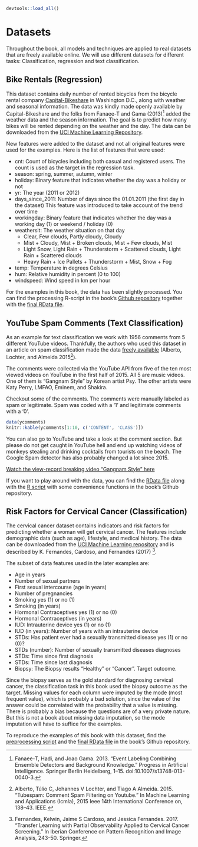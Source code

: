 ```r
devtools::load_all()
```


# Datasets {#data}
Throughout the book, all models and techniques are applied to real datasets that are freely available online.
We will use different datasets for different tasks:
Classification, regression and text classification.

## Bike Rentals (Regression) {#bike-data}
This dataset contains daily number of rented bicycles from the bicycle rental company [Capital-Bikeshare](https://www.capitalbikeshare.com/) in Washington D.C., along with weather and seasonal information.
The data was kindly made openly available by Capital-Bikeshare and the folks from Fanaee-T and Gama (2013)[^Fanaee] added the weather data and the season information.
The goal is to predict how many bikes will be rented depending on the weather and the day.
The data can be downloaded from the [UCI Machine Learning Repository](http://archive.ics.uci.edu/ml/datasets/Bike+Sharing+Dataset).


New features were added to the dataset and not all original features were used for the examples.
Here is the list of features that were used:

- cnt: Count of bicycles including both casual and registered users.
The count is used as the target in the regression task.
- season: spring, summer, autumn, winter
- holiday: Binary feature that indicates whether the day was a holiday or not
- yr: The year (2011 or 2012)
- days_since_2011: Number of days since the 01.01.2011 (the first day in the dataset)
This feature was introduced to take account of the trend over time
- workingday: Binary feature that indicates whether the day was a working day (1) or weekend / holiday (0)
- weathersit: The weather situation on that day
    - Clear, Few clouds, Partly cloudy, Cloudy
    - Mist + Cloudy, Mist + Broken clouds, Mist + Few clouds, Mist
    - Light Snow, Light Rain + Thunderstorm + Scattered clouds, Light Rain + Scattered clouds
    - Heavy Rain + Ice Pallets + Thunderstorm + Mist, Snow + Fog
- temp: Temperature in degrees Celsius
- hum: Relative humidity in percent (0 to 100)
- windspeed: Wind speed in km per hour


For the examples in this book, the data has been slightly processed.
You can find the processing R-script in the book's [Github repository](https://github.com/christophM/interpretable-ml-book/blob/master/R/get-bike-sharing-dataset.R) together with the [final RData file](https://github.com/christophM/interpretable-ml-book/blob/master/data/bike.RData).


## YouTube Spam Comments (Text Classification) {#spam-data}
As an example for text classification we work with 1956 comments from 5 different YouTube videos.
Thankfully, the authors who used this dataset in an article on spam classification made the data  [freely available](http://dcomp.sor.ufscar.br/talmeida/youtubespamcollection/) (Alberto, Lochter, and Almeida 2015[^Alberto]).

The comments were collected via the YouTube API from five of the ten most viewed videos on YouTube in the first half of 2015. 
All 5 are music videos.
One of them is "Gangnam Style" by Korean artist Psy. 
The other artists were Katy Perry, LMFAO, Eminem, and Shakira.


Checkout some of the comments. 
The comments were manually labeled as spam or legitimate.
Spam was coded with a '1' and legitimate comments with a '0'.

```r
data(ycomments)
knitr::kable(ycomments[1:10, c('CONTENT', 'CLASS')])
```

You can also go to YouTube and take a look at the comment section.
But please do not get caught in YouTube hell and end up watching videos of monkeys stealing and drinking cocktails from tourists on the beach.
The Google Spam detector has also probably changed a lot since 2015.

[Watch the view-record breaking video "Gangnam Style" here](https://www.youtube.com/watch?v=9bZkp7q19f0&feature=player_embedded)


If you want to play around with the data, you can find the [RData file](https://github.com/christophM/interpretable-ml-book/blob/master/data/ycomments.RData) along with the [R script](https://github.com/christophM/interpretable-ml-book/blob/master/R/get-SpamTube-dataset.R) with some convenience functions in the book's Github repository.

## Risk Factors for Cervical Cancer (Classification) {#cervical}

The cervical cancer dataset contains indicators and risk factors for predicting whether a woman will get cervical cancer.
The features include demographic data (such as age), lifestyle, and medical history.
The data can be downloaded from the [UCI Machine Learning repository](https://archive.ics.uci.edu/ml/datasets/Cervical+cancer+%28Risk+Factors%29) and is described by K. Fernandes, Cardoso, and Fernandes (2017) [^Fernandes].

The subset of data features used in the later examples are:

- Age in years
- Number of sexual partners
- First sexual intercourse (age in years)
- Number of pregnancies
- Smoking yes (1) or no (1)
- Smoking (in years)
- Hormonal Contraceptives yes (1) or no (0)
- Hormonal Contraceptives (in years)
- IUD: Intrauterine device yes (1) or no (1)
- IUD (in years): Number of years with an intrauterine device
- STDs: Has patient ever had a sexually transmitted disease yes (1) or no (0)?
- STDs (number): Number of sexually transmitted diseases diagnoses
- STDs: Time since first diagnosis
- STDs: Time since last diagnosis
- Biopsy: The Biopsy results "Healthy" or "Cancer". Target outcome.

Since the biopsy serves as the gold standard for diagnosing cervical cancer, the classification task in this book used the biopsy outcome as the target.
Missing values for each column were imputed by the mode (most frequent value), which is probably a bad solution, since the value of the answer could be correlated with the probability that a value is missing.
There is probably a bias because the questions are of a very private nature.
But this is not a book about missing data imputation, so the mode imputation will have to suffice for the examples.

To reproduce the examples of this book with this dataset, find the
[preprocessing script](https://github.com/christophM/interpretable-ml-book/blob/master/R/get-cervical-cancer-dataset.R) and the 
[final RData file](https://github.com/christophM/interpretable-ml-book/blob/master/data/cervical.RData) in the book's Github repository.

[^Fanaee]: Fanaee-T, Hadi, and Joao Gama. 2013. “Event Labeling Combining Ensemble Detectors and Background Knowledge.” Progress in Artificial Intelligence. Springer Berlin Heidelberg, 1–15. doi:10.1007/s13748-013-0040-3.

[^Alberto]: Alberto, Túlio C, Johannes V Lochter, and Tiago A Almeida. 2015. “Tubespam: Comment Spam Filtering on Youtube.” In Machine Learning and Applications (Icmla), 2015 Ieee 14th International Conference on, 138–43. IEEE.

[^Fernandes]: Fernandes, Kelwin, Jaime S Cardoso, and Jessica Fernandes. 2017. “Transfer Learning with Partial Observability Applied to Cervical Cancer Screening.” In Iberian Conference on Pattern Recognition and Image Analysis, 243–50. Springer.
